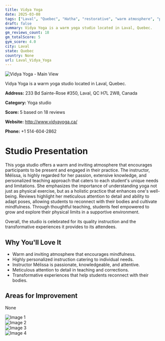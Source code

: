 ```yaml
---
title: Vidya Yoga
date: 2025-03-08
tags: ["Laval", "Quebec", "Hatha", "restorative", "warm atmosphere", "personalized instruction", "Laval"]  
draft: false
summary: Vidya Yoga is a warm yoga studio located in Laval, Quebec.
gm_reviews_count: 18
gm_totalScore: 5
gym_score: 4.0
city: Laval
state: Quebec
country: None
url: Laval_Vidya_Yoga
---
```


<div className="aspect-[16/9] relative my-8">
  <img 
    src="https://lh5.googleusercontent.com/p/AF1QipPq045iBgdybLx7FaVohMp96YXzCnpPBr8WbE9B=w1920-h1080-k-no"
    alt="Vidya Yoga - Main View"
    className="object-cover absolute inset-0 w-full h-full rounded-lg"
  />
</div>

Vidya Yoga is a warm yoga studio located in Laval, Quebec.

**Address:** 233 Bd Sainte-Rose #350, Laval, QC H7L 2W8, Canada

**Category:** Yoga studio

**Score:** 5 based on 18 reviews

**Website:** http://www.vidyayoga.ca/

**Phone:** +1 514-604-2862

# Studio Presentation

This yoga studio offers a warm and inviting atmosphere that encourages participants to be present and engaged in their practice. The instructor, Mélissa, is highly regarded for her passion, extensive knowledge, and personalized teaching approach that caters to each student's unique needs and limitations. She emphasizes the importance of understanding yoga not just as physical exercise, but as a holistic practice that enhances one's well-being. Reviews highlight her meticulous attention to detail and ability to adapt poses, allowing students to reconnect with their bodies and cultivate mindfulness. Through thoughtful teaching, students feel empowered to grow and explore their physical limits in a supportive environment.

Overall, the studio is celebrated for its quality instruction and the transformative experiences it provides to its attendees.

## Why You'll Love It

- Warm and inviting atmosphere that encourages mindfulness.
- Highly personalized instruction catering to individual needs.
- Instructor Mélissa is passionate, knowledgeable, and attentive.
- Meticulous attention to detail in teaching and corrections.
- Transformative experiences that help students reconnect with their bodies.

## Areas for Improvement

None

<div className="grid grid-cols-1 xl:grid-cols-2 gap-4 my-8">
<div className="aspect-[4/3] relative"><img src="https://lh5.googleusercontent.com/p/AF1QipNTPIFnKudgudrUcThz27_S-J1PuH57nsmBAFm1=w1920-h1080-k-no" alt="Image 1" className="object-cover absolute inset-0 w-full h-full rounded-lg" /></div>
<div className="aspect-[4/3] relative"><img src="https://lh5.googleusercontent.com/p/AF1QipMYWQYjR3X3mfFD4yEtm0WvX4buSf9ORg-QWqMr=w1920-h1080-k-no" alt="Image 2" className="object-cover absolute inset-0 w-full h-full rounded-lg" /></div>
<div className="aspect-[4/3] relative"><img src="https://lh5.googleusercontent.com/p/AF1QipOPscX0JSdBrHuWljQYTHnkxc0nguc_RSuF__r9=w1920-h1080-k-no" alt="Image 3" className="object-cover absolute inset-0 w-full h-full rounded-lg" /></div>
<div className="aspect-[4/3] relative"><img src="https://lh5.googleusercontent.com/p/AF1QipP7z-NCN_Isn2yyxocn8SOY2E5NRnWCmRdZvH3s=w1920-h1080-k-no" alt="Image 4" className="object-cover absolute inset-0 w-full h-full rounded-lg" /></div>
</div>